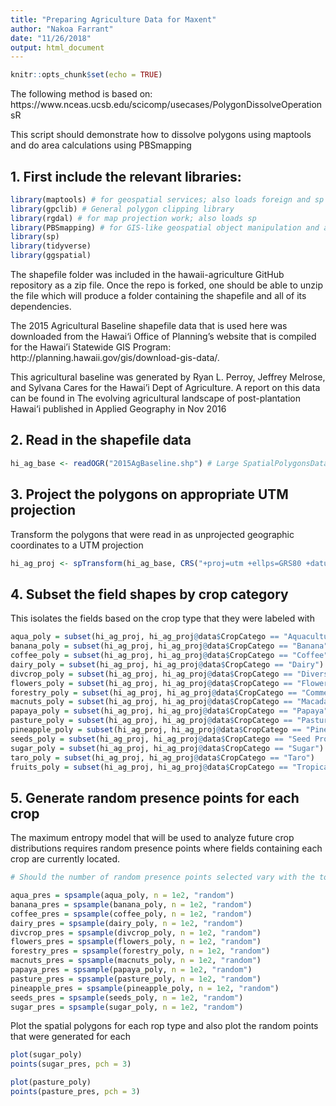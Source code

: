 ```yaml
---
title: "Preparing Agriculture Data for Maxent"
author: "Nakoa Farrant"
date: "11/26/2018"
output: html_document
---
```


```r
knitr::opts_chunk$set(echo = TRUE)
```

The following method is based on: https://www.nceas.ucsb.edu/scicomp/usecases/PolygonDissolveOperationsR

This script should demonstrate how to dissolve polygons using maptools and do area calculations using PBSmapping

## 1. First include the relevant libraries:

```r
library(maptools) # for geospatial services; also loads foreign and sp packages
library(gpclib) # General polygon clipping library
library(rgdal) # for map projection work; also loads sp
library(PBSmapping) # for GIS-like geospatial object manipulation and analysis including poly
library(sp)
library(tidyverse)
library(ggspatial)
```

The shapefile folder was included in the hawaii-agriculture GitHub repository as a zip file. Once the repo is forked, one should be able to unzip the file which will produce a folder containing the shapefile and all of its dependencies. 

The 2015 Agricultural Baseline shapefile data that is used here was downloaded from the Hawai‘i Office of Planning's website that is compiled for the Hawai'i Statewide GIS Program: http://planning.hawaii.gov/gis/download-gis-data/. 

This agricultural baseline was generated by Ryan L. Perroy, Jeffrey Melrose, and Sylvana Cares for the Hawai'i Dept of Agriculture. A report on this data can be found in The evolving agricultural landscape of post-plantation Hawai‘i published in Applied Geography in Nov 2016


## 2. Read in the shapefile data
```r
hi_ag_base <- readOGR("2015AgBaseline.shp") # Large SpatialPolygonsDataFrame
```

## 3. Project the polygons on appropriate UTM projection
Transform the polygons that were read in as unprojected geographic coordinates to a UTM projection
```r
hi_ag_proj <- spTransform(hi_ag_base, CRS("+proj=utm +ellps=GRS80 +datum=NAD83"))
```

## 4. Subset the field shapes by crop category

This isolates the fields based on the crop type that they were labeled with

```r
aqua_poly = subset(hi_ag_proj, hi_ag_proj@data$CropCatego == "Aquaculture")
banana_poly = subset(hi_ag_proj, hi_ag_proj@data$CropCatego == "Banana")
coffee_poly = subset(hi_ag_proj, hi_ag_proj@data$CropCatego == "Coffee")
dairy_poly = subset(hi_ag_proj, hi_ag_proj@data$CropCatego == "Dairy")
divcrop_poly = subset(hi_ag_proj, hi_ag_proj@data$CropCatego == "Diversified Crop")
flowers_poly = subset(hi_ag_proj, hi_ag_proj@data$CropCatego == "Flowers / Foliage / Landscape")
forestry_poly = subset(hi_ag_proj, hi_ag_proj@data$CropCatego == "Commercial Forestry")
macnuts_poly = subset(hi_ag_proj, hi_ag_proj@data$CropCatego == "Macadamia Nuts")
papaya_poly = subset(hi_ag_proj, hi_ag_proj@data$CropCatego == "Papaya")
pasture_poly = subset(hi_ag_proj, hi_ag_proj@data$CropCatego == "Pasture")
pineapple_poly = subset(hi_ag_proj, hi_ag_proj@data$CropCatego == "Pineapple")
seeds_poly = subset(hi_ag_proj, hi_ag_proj@data$CropCatego == "Seed Production")
sugar_poly = subset(hi_ag_proj, hi_ag_proj@data$CropCatego == "Sugar")
taro_poly = subset(hi_ag_proj, hi_ag_proj@data$CropCatego == "Taro")
fruits_poly = subset(hi_ag_proj, hi_ag_proj@data$CropCatego == "Tropical Fruits")

```

## 5. Generate random presence points for each crop

The maximum entropy model that will be used to analyze future crop distributions requires random presence points where fields containing each crop are currently located. 

```r
# Should the number of random presence points selected vary with the total area of each crop type? 

aqua_pres = spsample(aqua_poly, n = 1e2, "random")
banana_pres = spsample(banana_poly, n = 1e2, "random")
coffee_pres = spsample(coffee_poly, n = 1e2, "random")
dairy_pres = spsample(dairy_poly, n = 1e2, "random")
divcrop_pres = spsample(divcrop_poly, n = 1e2, "random")
flowers_pres = spsample(flowers_poly, n = 1e2, "random")
forestry_pres = spsample(forestry_poly, n = 1e2, "random")
macnuts_pres = spsample(macnuts_poly, n = 1e2, "random")
papaya_pres = spsample(papaya_poly, n = 1e2, "random")
pasture_pres = spsample(pasture_poly, n = 1e2, "random")
pineapple_pres = spsample(pineapple_poly, n = 1e2, "random")
seeds_pres = spsample(seeds_poly, n = 1e2, "random")
sugar_pres = spsample(sugar_poly, n = 1e2, "random")


```

Plot the spatial polygons for each rop type and also plot the random points that were generated for each 
```r
plot(sugar_poly)
points(sugar_pres, pch = 3)

plot(pasture_poly)
points(pasture_pres, pch = 3)
  
```